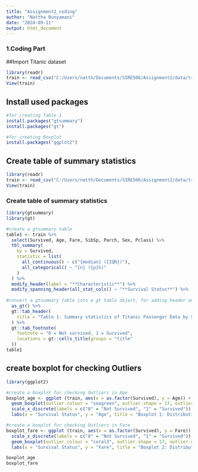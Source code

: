 ---
title: "Assignment2_coding"
author: "Nattha Bunyamani"
date: "2024-09-11"
output: html_document
---
### 1.Coding Part
##Import Titanic dataset
```{r}
library(readr)
train <- read_csv("C:/Users/natth/Documents/SIRE506/Assignment2/data/train.csv")
View(train)
```
## Install used packages
```{r}
#for creating Table 1
install.packages("gtsummary")
install.packages("gt")

#for creating Boxplot
install.packages("ggplot2") 
```

## Create table of summary statistics
```{r}
library(readr)
train <- read_csv("C:/Users/natth/Documents/SIRE506/Assignment2/data/train.csv")
View(train)
```

### Create table of summary statistics

```{r}
library(gtsummary)
library(gt)

#create a gtsummary table
table1 <- train %>%
  select(Survived, Age, Fare, SibSp, Parch, Sex, Pclass) %>%
  tbl_summary(
    by = Survived,
    statistic = list(
      all_continuous() ~ c("{median} ({IQR})"),  
      all_categorical() ~ "{n} ({p}%)"
    )
  ) %>%
  modify_header(label = "**Characteristic**") %>%  
  modify_spanning_header(all_stat_cols() ~ "**Survival Status**") %>%
  
#convert a gtsummary table into a gt table object, for adding header and footnote
  as_gt() %>%  
  gt::tab_header(
    title = "Table 1: Summary statistics of Titanic Passenger Data by Survival Status"
  ) %>%
  gt::tab_footnote(
    footnote = "0 = Not survived, 1 = Survived",
    locations = gt::cells_title(groups = "title"
  ))
table1
```

## create boxplot for checking Outliers
```{r}
library(ggplot2) 

#create a boxplot for checking Outliers in Age
boxplot_age <- ggplot (train, aes(x = as.factor(Survived), y = Age)) +
  geom_boxplot(outlier.colour = "seagreen", outlier.shape = 17, outlier.size = 3) +
  scale_x_discrete(labels = c("0" = "Not Survived", "1" = "Survived")) +
  labs(x = "Survival Status", y = "Age", title = "Boxplot 1: Distribution of Age by Survival Status (With Outliers)")

#create a boxplot for checking Outliers in Fare
boxplot_fare <- ggplot (train, aes(x = as.factor(Survived), y = Fare)) +
  scale_x_discrete(labels = c("0" = "Not Survived", "1" = "Survived")) +
  geom_boxplot(outlier.colour = "coral3", outlier.shape = 17, outlier.size = 3) +
  labs(x = "Survival Status", y = "Fare", title = "Boxplot 2: Distribution of Fare by Survival Status (With Outliers)")

boxplot_age
boxplot_fare
```
